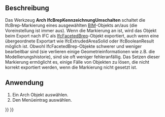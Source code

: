 <languages/>

{{Docnav
|[[Arch_Check|Überprüfen]]
|[[Arch_ToggleSubs|UnterkomponentenUmschalten]]
|[[BIM_Workbench|BIM]]
|IconL=Arch_Check.svg
|IconR=Arch_ToggleSubs.svg
|IconC=Workbench_BIM.svg
}}

{{VeryImportantMessage|DIESER BEFEHL IST BESTANDTEIL DES INTEGRIERTEN ARBEITSBEREICHS [[BIM_Workbench/de|BIM]] IN V1.0<br>
Diese Seite wurde für diese Version aktualisiert.}}

{{GuiCommand/de
|Name=Arch ToggleIfcBrepFlag
|Name/de=Arch IfcBrepKennzeichnungUmschalten
|MenuLocation=Dienstprogramme → IFC-B-rep-Kennzeichnung Umschalten
|Workbenches=[[BIM_Workbench/de|BIM]]
|SeeAlso=[[Arch_IfcExplorer/de|Arch IfcExplorer]], [[Arch_IFC/de|Arch IFC]]
}}

<span id="Description"></span>
==Beschreibung==

Das Werkzeug '''Arch IfcBrepKennzeichnungUmschalten''' schaltet die IfcBrep-Markierung eines ausgewählten [[BIM_Workbench|BIM]]-Objekts an/aus (die Voreinstellung ist immer aus). Wenn die Markierung an ist, wird das Objekt beim Export nach IFC als [https://standards.buildingsmart.org/IFC/DEV/IFC4_2/FINAL/HTML/schema/ifcgeometricmodelresource/lexical/ifcfacetedbrep.htm IfcFacetedBrep]-Objekt exportiert, auch wenn eine übergeordnete Exportart wie IfcExtrudedAreaSolid oder IfcBooleanResult möglich ist. Obwohl IfcFacetedBrep-Objekte schwerer und weniger bearbeitbar sind (sie verlieren einige Geometrieinformationen wie z.B. die Modellierungshistorie), sind sie oft weniger fehleranfällig. Das Setzen dieser Markierung ermöglicht es, einige Fälle von Objekten zu lösen, die nicht korrekt exportiert werden, wenn die Markierung nicht gesetzt ist.

<span id="Usage"></span>
==Anwendung== 

# Ein Arch Objekt auswählen.
# Den Menüeintrag {{MenuCommand|Dienstprogramme → [[Image:Arch_ToggleIfcBrepFlag.svg|16px]] IFC-B-rep-Kennzeichnung Umschalten}} auswählen.


{{Docnav
|[[Arch_Check|Überprüfen]]
|[[Arch_ToggleSubs|UnterkomponentenUmschalten]]
|[[BIM_Workbench|BIM]]
|IconL=Arch_Check.svg
|IconR=Arch_ToggleSubs.svg
|IconC=Workbench_BIM.svg
}}

{{BIM_Tools_navi{{#translation:}}}}
{{Userdocnavi{{#translation:}}}}